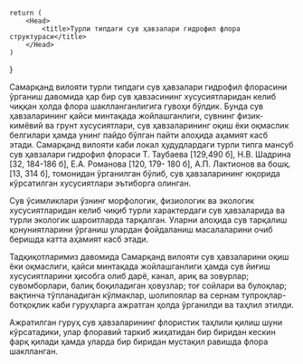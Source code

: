 
    return (
        <Head>
            <title>Турли типдаги сув ҳавзалари гидрофил флора структураси</title>
        </Head>
    )
}

Самарқанд вилояти турли типдаги сув ҳавзалари гидрофил флорасини
ўрганиш давомида ҳар бир сув ҳавзасининг хусусиятларидан келиб чиққан
ҳолда флора шаклланганлигига гувоҳи бўлдик. Бунда сув ҳавзаларининг
қайси минтақада жойлашганлиги, сувнинг физик-кимёвий ва грунт
хусусиятлари, сув ҳавзаларининг оқиш ёки оқмаслик белгилари ҳамда унинг
пайдо бўлган пайти алоҳида аҳамият касб этади. Самарқанд вилояти каби
локал ҳудудлардаги турли типга мансуб сув ҳавзалари гидрофил флораси Т.
Таубаева [129,490 б], Н.В. Шадрина [32, 184-186 б], Е.А. Романова [120, 179-
180 б], А.П. Лактионов ва бошқ. [13, 314 б], томонидан ўрганилган бўлиб, сув
ҳавзаларининг юқорида кўрсатилган хусусиятлари эътиборга олинган.

Сув ўсимликлари ўзнинг морфологик, физиологик ва экологик
хусусиятларидан келиб чиқиб турли характердаги сув ҳавзаларида ва турли
экологик шароитларда тарқалган. Уларни алоҳида сув тарқалиш
қонуниятларини ўрганиш улардан фойдаланиш масалаларини очиб беришда
катта аҳамият касб этади.

Тадқиқотларимиз давомида Самарқанд вилояти сув ҳавзаларини оқиш
ёки оқмаслиги, қайси минтақада жойлашганлиги ҳамда сув йиғиш
хусусиятларини ҳисобга олиб дарё, канал, ариқ ва зовурлар; сувомборлари,
балиқ боқиладиган ҳовузлар; тоғ сойлари ва булоқлар; вақтинча
тўпланадиган кўлмаклар, шолипоялар ва сернам тупроқлар-ботқоқлик каби
гуруҳларга ажратган ҳолда ўрганилди ва таҳлил этилди.

Ажратилган гуруҳ сув ҳавзаларининг флористик таҳлили қилиш шуни
кўрсатадики, улар флоравий таркиб жиҳатидан бир биридан кескин фарқ
қилади ҳамда уларда бир биридан мустақил равишда флора шаклланган.